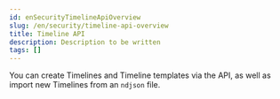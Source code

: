 ```yaml
---
id: enSecurityTimelineApiOverview
slug: /en/security/timeline-api-overview
title: Timeline API
description: Description to be written
tags: []
---
```


<div id="timeline-api-overview"></div>

You can create Timelines and Timeline templates via the API, as well as import new Timelines from an `ndjson` file.
